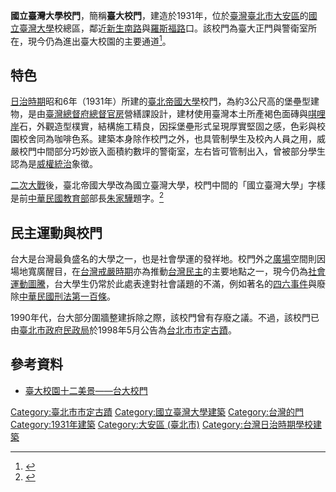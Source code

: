 {{tw monument
|name=國立臺灣大學校門
|formername=臺北帝國大學校門
|image=NTU main gate 20201212.jpg
|imagename=
|othername=
|formalname=
|level=直轄市定古蹟
|class=校門
|date=1998年5月4日
|time={{flagicon|Empire of Japan}}昭和6年（1931年）
|location={{TWN}}<br />[[臺北市|臺北市]][[大安區_(臺北市)|大安區]][[羅斯福路_(台北市)|羅斯福路]]四段1號
|open=
|cost=
|website=
|reg_url =https://nchdb.boch.gov.tw/assets/overview/monument/19980504000012
|owner=[[國立臺灣大學|國立臺灣大學]]|image_size=250px|caption=2020年樣貌}}

'''國立臺灣大學校門'''，簡稱'''臺大校門'''，建造於1931年，位於[[臺灣|臺灣]][[臺北市|臺北市]][[大安區_(臺北市)|大安區]]的[[國立臺灣大學|國立臺灣大學]]校總區，鄰近[[新生南路|新生南路]]與[[羅斯福路_(台北市)|羅斯福路]]口。該校門為臺大正門與警衛室所在，現今仍為進出臺大校園的主要通道<ref>{{Cite web|title=臺灣大學校門|url=https://nchdb.boch.gov.tw/assets/overview/monument/19980504000012|access-date=2021-05-21|publisher=文化部文化資產局|archive-date=2017-12-30|archive-url=https://web.archive.org/web/20171230192255/https://nchdb.boch.gov.tw/assets/overview/monument/19980504000012|dead-url=no}}</ref>。

==特色==
[[臺灣日治時期|日治時期]]昭和6年（1931年）所建的[[臺北帝國大學|臺北帝國大學]]校門，為約3公尺高的堡壘型建物，是由[[臺灣總督府總督官房|臺灣總督府總督官房]]營繕課設計，建材使用臺灣本土所產褐色面磚與[[唭哩岸|唭哩岸]]石，外觀造型樸實，結構施工精良，因採堡壘形式呈現厚實堅固之感，色彩與校園校舍同為咖啡色系。建築本身除作校門之外，也具管制學生及校內人員之用，威嚴校門中間部分巧妙嵌入面積約數坪的警衛室，左右皆可管制出入，曾被部分學生認為是[[威權統治|威權統治]]象徵。

[[二次大戰|二次大戰]]後，臺北帝國大學改為國立臺灣大學，校門中間的「國立臺灣大學」字樣是前[[中華民國教育部|中華民國教育部]]部長[[朱家驊|朱家驊]]題字。<ref>{{Cite web |url=http://gallery.lib.ntu.edu.tw/archives/149 |title=臺大校門的題字 |accessdate=2012-07-06 |work=臺大校史館部落格 |publisher=國立臺灣大學 |date=2006-05-16 |deadurl=yes |archiveurl=https://web.archive.org/web/20150606142256/http://gallery.lib.ntu.edu.tw/archives/149 |archivedate=2015-06-06 }}</ref>

==民主運動與校門==
台大是台灣最負盛名的大學之一，也是社會學運的發祥地。校門外之[[廣場|廣場]]空間則因場地寬廣醒目，在[[台灣戒嚴時期|台灣戒嚴時期]]亦為推動[[臺灣民主化|台灣民主]]的主要地點之一，現今仍為[[社會運動|社會運動]][[圖騰|圖騰]]，台大學生仍常於此處表達對社會議題的不滿，例如著名的[[四六事件|四六事件]]與廢除[[中華民國刑法第一百條|中華民國刑法第一百條]]。

1990年代，台大部分圍牆整建拆除之際，該校門曾有存廢之議。不過，該校門已由[[臺北市政府民政局|臺北市政府民政局]]於1998年5月公告為[[臺北市文化資產|台北市市定古蹟]]。

==參考資料==
{{reflist}}
*[https://www.ntu.edu.tw/12scence/05.htm 臺大校園十二美景——台大校門]{{Wayback|url=https://www.ntu.edu.tw/12scence/05.htm |date=20170503163347 }}

{{commons category|National Taiwan University Gate}}

{{國立臺灣大學}}
{{台灣直轄市定古蹟}}
{{臺北市文化資產}}
[[Category:臺北市市定古蹟|Category:臺北市市定古蹟]]
[[Category:國立臺灣大學建築|Category:國立臺灣大學建築]]
[[Category:台灣的門|Category:台灣的門]]
[[Category:1931年建築|Category:1931年建築]]
[[Category:大安區_(臺北市)|Category:大安區 (臺北市)]]
[[Category:台灣日治時期學校建築|Category:台灣日治時期學校建築]]